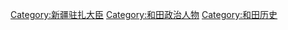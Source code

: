 [[Category:新疆驻扎大臣|Category:新疆驻扎大臣]]
[[Category:和田政治人物|Category:和田政治人物]]
[[Category:和田历史|Category:和田历史]]